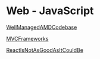 = Web - JavaScript =

[[WellManagedAMDCodebase]]

[[MVCFrameworks]]

[[ReactIsNotAsGoodAsItCouldBe]]



